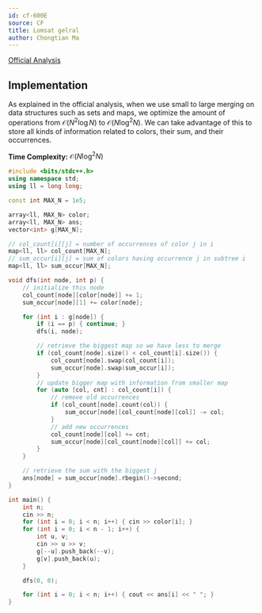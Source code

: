 ```yaml
---
id: cf-600E
source: CF
title: Lomsat gelral
author: Chongtian Ma
---
```


[Official Analysis](https://codeforces.com/blog/entry/21827)

## Implementation

As explained in the official analysis, when we use small to large merging on data structures such as sets and maps, we optimize the amount of operations from $\mathcal{O}(N^2 \log N)$ to $\mathcal{O}(N \log^2 N)$. We can take advantage of this to store all kinds of information related to colors, their sum, and their occurrences.

**Time Complexity:** $\mathcal{O}(N \log^2 N)$

<LanguageSection>
<CPPSection>

```cpp
#include <bits/stdc++.h>
using namespace std;
using ll = long long;

const int MAX_N = 1e5;

array<ll, MAX_N> color;
array<ll, MAX_N> ans;
vector<int> g[MAX_N];

// col_count[i][j] = number of occurrences of color j in i
map<ll, ll> col_count[MAX_N];
// sum_occur[i][j] = sum of colors having occurrence j in subtree i
map<ll, ll> sum_occur[MAX_N];

void dfs(int node, int p) {
	// initialize this node
	col_count[node][color[node]] += 1;
	sum_occur[node][1] += color[node];

	for (int i : g[node]) {
		if (i == p) { continue; }
		dfs(i, node);

		// retrieve the biggest map so we have less to merge
		if (col_count[node].size() < col_count[i].size()) {
			col_count[node].swap(col_count[i]);
			sum_occur[node].swap(sum_occur[i]);
		}
		// update bigger map with information from smaller map
		for (auto [col, cnt] : col_count[i]) {
			// remove old occurrences
			if (col_count[node].count(col)) {
				sum_occur[node][col_count[node][col]] -= col;
			}
			// add new occurrences
			col_count[node][col] += cnt;
			sum_occur[node][col_count[node][col]] += col;
		}
	}

	// retrieve the sum with the biggest j
	ans[node] = sum_occur[node].rbegin()->second;
}

int main() {
	int n;
	cin >> n;
	for (int i = 0; i < n; i++) { cin >> color[i]; }
	for (int i = 0; i < n - 1; i++) {
		int u, v;
		cin >> u >> v;
		g[--u].push_back(--v);
		g[v].push_back(u);
	}

	dfs(0, 0);

	for (int i = 0; i < n; i++) { cout << ans[i] << " "; }
}
```

</CPPSection>
</LanguageSection>
